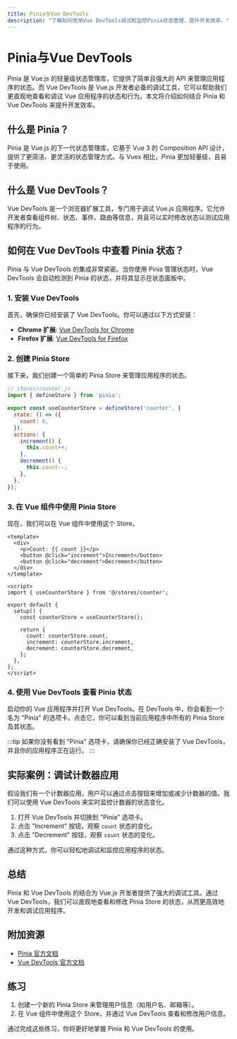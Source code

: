 ```yaml
---
title: Pinia与Vue DevTools
description: "了解如何使用Vue DevTools调试和监控Pinia状态管理，提升开发效率。"
---
```


# Pinia与Vue DevTools

Pinia 是 Vue.js 的轻量级状态管理库，它提供了简单且强大的 API 来管理应用程序的状态。而 Vue DevTools 是 Vue.js 开发者必备的调试工具，它可以帮助我们更直观地查看和调试 Vue 应用程序的状态和行为。本文将介绍如何结合 Pinia 和 Vue DevTools 来提升开发效率。

## 什么是 Pinia？

Pinia 是 Vue.js 的下一代状态管理库，它基于 Vue 3 的 Composition API 设计，提供了更简洁、更灵活的状态管理方式。与 Vuex 相比，Pinia 更加轻量级，且易于使用。

## 什么是 Vue DevTools？

Vue DevTools 是一个浏览器扩展工具，专门用于调试 Vue.js 应用程序。它允许开发者查看组件树、状态、事件、路由等信息，并且可以实时修改状态以测试应用程序的行为。

## 如何在 Vue DevTools 中查看 Pinia 状态？

Pinia 与 Vue DevTools 的集成非常紧密。当你使用 Pinia 管理状态时，Vue DevTools 会自动检测到 Pinia 的状态，并将其显示在状态面板中。

### 1. 安装 Vue DevTools

首先，确保你已经安装了 Vue DevTools。你可以通过以下方式安装：

- **Chrome 扩展**: [Vue DevTools for Chrome](https://chrome.google.com/webstore/detail/vuejs-devtools/nhdogjmejiglipccpnnnanhbledajbpd)
- **Firefox 扩展**: [Vue DevTools for Firefox](https://addons.mozilla.org/en-US/firefox/addon/vue-js-devtools/)

### 2. 创建 Pinia Store

接下来，我们创建一个简单的 Pinia Store 来管理应用程序的状态。

```javascript
// stores/counter.js
import { defineStore } from 'pinia';

export const useCounterStore = defineStore('counter', {
  state: () => ({
    count: 0,
  }),
  actions: {
    increment() {
      this.count++;
    },
    decrement() {
      this.count--;
    },
  },
});
```

### 3. 在 Vue 组件中使用 Pinia Store

现在，我们可以在 Vue 组件中使用这个 Store。

```vue
<template>
  <div>
    <p>Count: {{ count }}</p>
    <button @click="increment">Increment</button>
    <button @click="decrement">Decrement</button>
  </div>
</template>

<script>
import { useCounterStore } from '@/stores/counter';

export default {
  setup() {
    const counterStore = useCounterStore();

    return {
      count: counterStore.count,
      increment: counterStore.increment,
      decrement: counterStore.decrement,
    };
  },
};
</script>
```

### 4. 使用 Vue DevTools 查看 Pinia 状态

启动你的 Vue 应用程序并打开 Vue DevTools。在 DevTools 中，你会看到一个名为 "Pinia" 的选项卡。点击它，你可以看到当前应用程序中所有的 Pinia Store 及其状态。

:::tip
如果你没有看到 "Pinia" 选项卡，请确保你已经正确安装了 Vue DevTools，并且你的应用程序正在运行。
:::

## 实际案例：调试计数器应用

假设我们有一个计数器应用，用户可以通过点击按钮来增加或减少计数器的值。我们可以使用 Vue DevTools 来实时监控计数器的状态变化。

1. 打开 Vue DevTools 并切换到 "Pinia" 选项卡。
2. 点击 "Increment" 按钮，观察 `count` 状态的变化。
3. 点击 "Decrement" 按钮，观察 `count` 状态的变化。

通过这种方式，你可以轻松地调试和监控应用程序的状态。

## 总结

Pinia 和 Vue DevTools 的结合为 Vue.js 开发者提供了强大的调试工具。通过 Vue DevTools，我们可以直观地查看和修改 Pinia Store 的状态，从而更高效地开发和调试应用程序。

## 附加资源

- [Pinia 官方文档](https://pinia.vuejs.org/)
- [Vue DevTools 官方文档](https://devtools.vuejs.org/)

## 练习

1. 创建一个新的 Pinia Store 来管理用户信息（如用户名、邮箱等）。
2. 在 Vue 组件中使用这个 Store，并通过 Vue DevTools 查看和修改用户信息。

通过完成这些练习，你将更好地掌握 Pinia 和 Vue DevTools 的使用。